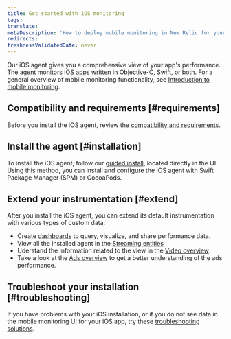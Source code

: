 ```yaml
---
title: Get started with iOS monitoring
tags:
translate:
metaDescription: 'How to deploy mobile monitoring in New Relic for your apps, including UI, copy/paste, and API options.'
redirects:
freshnessValidatedDate: never
---
```


Our iOS agent gives you a comprehensive view of your app's performance. The agent monitors iOS apps written in Objective-C, Swift, or both. For a general overview of mobile monitoring functionality, see [Introduction to mobile monitoring](/docs/streaming-video-&-ads/installation/mobile/get-started).

## Compatibility and requirements [#requirements]

Before you install the iOS agent, review the [compatibility and requirements](/docs/streaming-video-&-ads/installation/mobile/ios/ios-compatibility-requirement).

## Install the agent [#installation]

To install the iOS agent, follow our [guided install](https://onenr.io/0qwLv87gkj5), located directly in the UI. Using this method, you can install and configure the iOS agent with Swift Package Manager (SPM) or CocoaPods.

## Extend your instrumentation [#extend]

After you install the iOS agent, you can extend its default instrumentation with various types of custom data:

* Create [dashboards](/docs/dashboards/new-relic-one-dashboards/get-started/introduction-new-relic-one-dashboards) to query, visualize, and share performance data.
* View all the installed agent in the [Streaming entities](https://one.newrelic.com)
* Uderstand the information related to the view in the [Video overview](https://one.newrelic.com)
* Take a look at the [Ads overview](https://one.newrelic.com) to get a better understanding of the ads performance.

## Troubleshoot your installation [#troubleshooting]

If you have problems with your iOS installation, or if you do not see data in the mobile monitoring UI for your iOS app, try these [troubleshooting solutions]().

